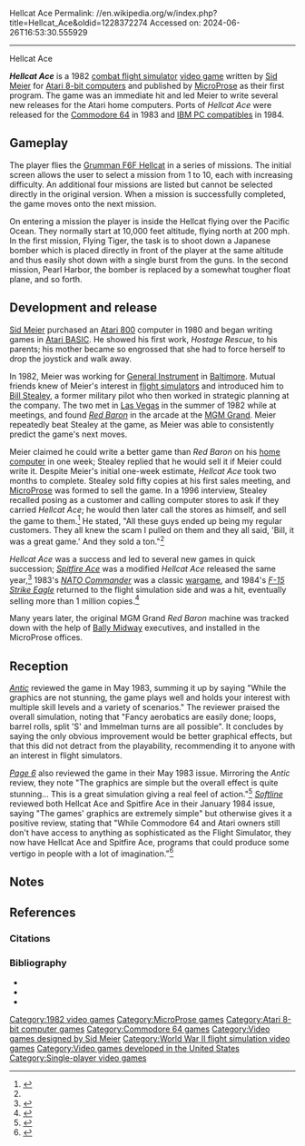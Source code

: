 Hellcat Ace
Permalink: //en.wikipedia.org/w/index.php?title=Hellcat_Ace&oldid=1228372274
Accessed on: 2024-06-26T16:53:30.555929



------
Hellcat Ace
{{Short description|1982 video game}}
{{Use American English|date=February 2023}}
{{Use mdy dates|date=February 2023}}
{{Infobox video game
| title = Hellcat Ace
| image = Hellcat Ace box cover.jpeg
| caption = Original Atari box cover
| developer = [[MicroProse]]
| publisher = MicroProse
| designer = [[Sid Meier]]
| programmer ='''Atari'''<br>Sid Meier<br>'''C64'''<br>Ron Verovsky<br>Dale Gray<br>'''IBM PC'''<br>R. Donald Awalt
| released = '''1982:''' Atari<br>'''1983:''' C64<br>'''1984:''' IBM PC
| genre = [[Combat flight simulator]]
| modes = [[Single-player video game|Single-player]]
| platforms = [[Atari 8-bit]], [[Commodore 64]], [[IBM PC]]
}}

'''''Hellcat Ace''''' is a 1982 [[combat flight simulator]] [[video game]] written by [[Sid Meier]] for [[Atari 8-bit computers]] and published by [[MicroProse]] as their first program. The game was an immediate hit and led Meier to write several new releases for the Atari home computers. Ports of ''Hellcat Ace'' were released for the [[Commodore 64]] in 1983 and [[IBM PC compatible]]s  in 1984.

==Gameplay==
The player flies the [[Grumman F6F Hellcat]] in a series of missions. The initial screen allows the user to select a mission from 1 to 10, each with increasing difficulty. An additional four missions are listed but cannot be selected directly in the original version. When a mission is successfully completed, the game moves onto the next mission.{{sfn|Plotkin|1983|p=82}}

On entering a mission the player is inside the Hellcat flying over the Pacific Ocean. They normally start at 10,000 feet altitude, flying north at 200 mph. In the first mission, Flying Tiger, the task is to shoot down a Japanese bomber which is placed directly in front of the player at the same altitude and thus easily shot down with a single burst from the guns. In the second mission, Pearl Harbor, the bomber is replaced by a somewhat tougher float plane, and so forth.{{sfn|Plotkin|1983|p=82}}

==Development and release==
[[Sid Meier]] purchased an [[Atari 800]] computer in 1980 and began writing games in [[Atari BASIC]]. He showed his first work, ''Hostage Rescue'', to his parents; his mother became so engrossed that she had to force herself to drop the joystick and walk away.{{sfn|Jahromi|2021}}

In 1982, Meier was working for [[General Instrument]] in [[Baltimore]]. Mutual friends knew of Meier's interest in [[flight simulator]]s and introduced him to [[Bill Stealey]], a former military pilot who then worked in strategic planning at the company. The two met in [[Las Vegas]] in the summer of 1982 while at meetings, and found [[Red Baron (1980 video game)|''Red Baron'']] in the arcade at the [[MGM Grand Las Vegas|MGM Grand]]. Meier repeatedly beat Stealey at the game, as Meier was able to consistently predict the game's next moves.{{sfn|CGW|1988|p=9}}

Meier claimed he could write a better game than ''Red Baron'' on his [[home computer]] in one week; Stealey replied that he would sell it if Meier could write it. Despite Meier's initial one-week estimate, ''Hellcat Ace'' took two months to complete. Stealey sold fifty copies at his first sales meeting, and [[MicroProse]] was formed to sell the game.{{sfn|CGW|1988|p=9}} In a 1996 interview, Stealey recalled posing as a customer and calling computer stores to ask if they carried ''Hellcat Ace''; he would then later call the stores as himself, and sell the game to them.<ref name="Ranii 1996">{{cite news|last=Ranii|first=David|title=Wild Bill is flying again|url=https://www.newspapers.com/clip/116425764/the-news-and-observer/|date=September 15, 1996|newspaper=[[The News & Observer]]|location=Raleigh, North Carolina|page=4F|access-date=January 14, 2023|via=[[Newspapers.com]]}}</ref> He stated, "All these guys ended up being my regular customers. They all knew the scam I pulled on them and they all said, 'Bill, it was a great game.' And they sold a ton."<ref name="Ranii 1996" />

''Hellcat Ace'' was a success and led to several new games in quick succession; ''[[Spitfire Ace]]'' was a modified ''Hellcat Ace'' released the same year,<ref>{{cite book|last=Meier|first=Sid|author-link=Sid Meier|date=2020|title=Sid Meier's Memoir!: A Life in Computer Games|publisher=[[W. W. Norton & Company]]|isbn=978-1324005872|quote=I had just churned out my fourth title, ''Spitfire Ace'', which was the kind of game we'd probably call an expansion pack today. It used the same code base as ''Hellcat Ace'', but moved the battle scenarios from the [[Pacific Ocean theater of World War II|Pacific]] to the [[European theatre of World War II|European theater]].}}</ref> 1983's ''[[NATO Commander]]'' was a classic [[wargame]], and 1984's ''[[F-15 Strike Eagle (video game)|F-15 Strike Eagle]]''{{sfn|Jahromi|2021}} returned to the flight simulation side and was a hit, eventually selling more than 1 million copies.<ref>{{cite web | publisher = Walk of Game | url = http://westfield.com/walkofgame/inductees/inductees.html | title = 2006 Walk of Game Inductees, 2006 Lifetime Achievement, Sid Meier | date = n.d. |accessdate = August 27, 2007 |archiveurl = https://web.archive.org/web/20070529035808/http://westfield.com/walkofgame/inductees/inductees.html |archivedate = May 29, 2007}}</ref>

Many years later, the original MGM Grand ''Red Baron'' machine was tracked down with the help of [[Midway Games|Bally Midway]] executives, and installed in the MicroProse offices.{{sfn|CGW|1988|p=9}}

==Reception==
''[[Antic (magazine)|Antic]]'' reviewed the game in May 1983, summing it up by saying "While the graphics are not stunning, the game plays well and holds your interest with multiple skill levels and a variety of scenarios." The reviewer praised the overall simulation, noting that "Fancy aerobatics are easily done; loops, barrel rolls, split 'S' and Immelman turns are all possible". It concludes by saying the only obvious improvement would be better graphical effects, but that this did not detract from the playability, recommending it to anyone with an interest in flight simulators.{{sfn|Plotkin|1983|p=82}}

''[[Page 6]]'' also reviewed the game in their May 1983 issue. Mirroring the ''Antic'' review, they note "The graphics are simple but the overall effect is quite stunning... This is a great simulation giving a real feel of action."<ref>{{cite magazine |magazine=Page 6 |title=Hellcat Ace | url=https://archive.org/details/Page6-03-May83/page/22/mode/2up | pages=23–24 |date=May 1983 }}</ref> ''[[Softline (magazine)|Softline]]'' reviewed both Hellcat Ace and Spitfire Ace in their January 1984 issue, saying "The games' graphics are extremely simple" but otherwise gives it a positive review, stating that "While Commodore 64 and Atari owners still don't have access to anything as sophisticated as the Flight Simulator, they now have Hellcat Ace and Spitfire Ace, programs that could produce some vertigo in people with a lot of imagination."<ref>{{cite magazine |magazine= Softline |url=https://archive.org/details/Softline_Magazine_Issue_3.3/page/n51/mode/2up |title=Spitfire Ace and Hellcat Ace |date=January-February 1984 |pages=51–52}}</ref>

==Notes==
{{Notelist}}

==References==
===Citations===
{{Reflist}}

===Bibliography===
* {{cite magazine
 |first=Neima |last=Jahromi
 |title=Sid Meier and the Meaning of "Civilization"
 |magazine=The New Yorker
 |date=September 22, 2021
|url=https://www.newyorker.com/books/under-review/sid-meier-and-the-meaning-of-civilization
}}
* {{cite magazine
 |title=MicroProse Captures "Red Baron" as Corporate Momento 
 |magazine=Computer Gaming World 
 |issue=48 
 |date=June 1988 
 |access-date=November 3, 2013 |pages=9
 |url=http://www.cgwmuseum.org/galleries/index.php?year=1988&pub=2&id=48 
 |url-status=live 
 |archive-url=https://web.archive.org/web/20131104134322/http://www.cgwmuseum.org/galleries/index.php?year=1988&pub=2&id=48 
 |archive-date=November 4, 2013
|ref=CITEREFCGW1988
}}
* {{cite magazine
 |first=David |last=Plotkin
 |title=Hellcat Ace
 |magazine=Antic
 |date=April 1983
 |page=82
 |url=https://archive.org/details/1983-05-anticmagazine/page/n81/mode/2up?view=theater
}}

[[Category:1982 video games]]
[[Category:MicroProse games]]
[[Category:Atari 8-bit computer games]]
[[Category:Commodore 64 games]]
[[Category:Video games designed by Sid Meier]]
[[Category:World War II flight simulation video games]]
[[Category:Video games developed in the United States]]
[[Category:Single-player video games]]